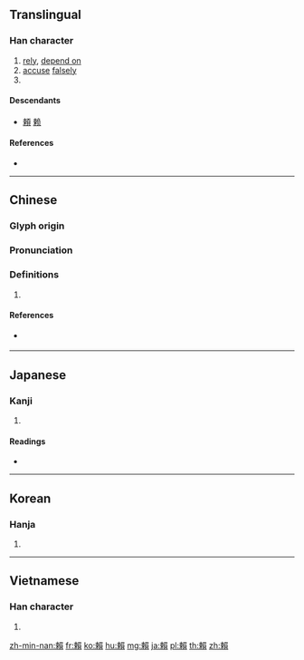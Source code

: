 {{character info/new}}
{{also|赖|頼}}
==Translingual==
{{Han simplified forms|賴|頼|赖}}

===Han character===
{{Han char|rn=154|rad=貝|as=09|sn=16|four=51986|canj=DLNBC,DLSHC|ids=⿰束⿱刀貝}}

# [[rely]], [[depend on]]
# [[accuse]] [[falsely]]
# {{surname|lang=zh}}

====Descendants====
* [[頼]] [[赖]]

====References====
* {{Han ref|kx=1210.310|dkj=36861|dj=1676.270|hdz=63651.110|uh=8CF4|ud=36084|bh=BFE0|bd=49120}}

----

==Chinese==
{{zh-forms|s=赖}}

===Glyph origin===
{{Han etym}}

===Pronunciation===
{{zh-pron
|m=lài
|c=laai6
|mn=lōa/nāi
|mn_note=lōa - vernacular, nāi - literary
|mc=y
|oc=y
|ma=Zh-lài.ogg
|cat=v,pn
}}

===Definitions===
{{zh-hanzi}}

# {{rfdef|lang=zh}}

====References====
* {{qualifier|Min Nan}} {{thcwd|11941}}

----

==Japanese==

===Kanji===
{{ja-kanji|grade=|rs=貝09}}

# {{defn|lang=ja|sort=貝09}}

====Readings====
* {{ja-readings|on=[[らい]] (rai)|kun=[[たのむ]] (tanomu), [[たよる]] (tayoru), [[たより]] (tayori)|nanori=}}

----

==Korean==

===Hanja===
{{ko-hanja|hangeul=[[뢰]]>[[뇌]]|eumhun=|rv=roe>noe|mr=roe>noe|y=loy>noy}}

# {{defn|lang=ko|sort=貝09}}

----

==Vietnamese==

===Han character===
{{vi-hantu|[[lại]], [[nái]], [[trái]]|rs=貝09}}

# {{defn|lang=vi|sort=貝09}}

[[zh-min-nan:賴]]
[[fr:賴]]
[[ko:賴]]
[[hu:賴]]
[[mg:賴]]
[[ja:賴]]
[[pl:賴]]
[[th:賴]]
[[zh:賴]]